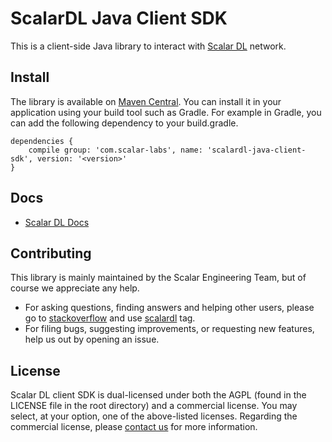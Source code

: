 # ScalarDL Java Client SDK

This is a client-side Java library to interact with [Scalar DL](https://github.com/scalar-labs/scalardl) network.

## Install
The library is available on [Maven Central](https://search.maven.org/search?q=a:scalardl-java-client-sdk). You can install it in your application using your build tool such as Gradle.
For example in Gradle, you can add the following dependency to your build.gradle.
```
dependencies {
    compile group: 'com.scalar-labs', name: 'scalardl-java-client-sdk', version: '<version>'
}
```

## Docs
* [Scalar DL Docs](https://scalardl.readthedocs.io/en/latest/)

## Contributing 
This library is mainly maintained by the Scalar Engineering Team, but of course we appreciate any help.

* For asking questions, finding answers and helping other users, please go to [stackoverflow](https://stackoverflow.com/) and use [scalardl](https://stackoverflow.com/questions/tagged/scalardl) tag.
* For filing bugs, suggesting improvements, or requesting new features, help us out by opening an issue.

## License
Scalar DL client SDK is dual-licensed under both the AGPL (found in the LICENSE file in the root directory) and a commercial license. You may select, at your option, one of the above-listed licenses. Regarding the commercial license, please [contact us](https://www.scalar-labs.com/contact/) for more information.
